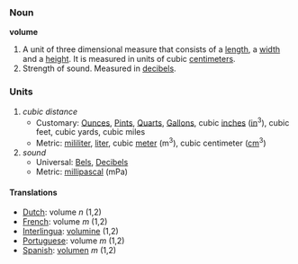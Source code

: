 === Noun ===

'''volume'''

#A unit of three dimensional measure that consists of a [[length]], a [[width]] and a [[height]].  It is measured in units of cubic [[centimeter]]s.
#Strength of sound.  Measured in [[decibel]]s.

=== Units ===
#''cubic distance''
#*Customary: [[Ounce]]s, [[Pint]]s, [[Quart]]s, [[Gallon]]s, cubic [[inch]]es ([[in]]<sup>3</sup>), cubic feet, cubic yards, cubic miles
#*Metric: [[mililiter]], [[liter]], cubic [[meter]] (m<sup>3</sup>), cubic centimeter ([[cm]]<sup>3</sup>)
#''sound''
#*Universal: [[Bel]]s, [[Decibel]]s
#*Metric: [[millipascal]] (mPa)

==== Translations ====
*[[Dutch]]: volume ''n'' (1,2)
*[[French]]: volume ''m'' (1,2)
*[[Interlingua]]: [[volumine]] (1,2)
*[[Portuguese]]: volume ''m'' (1,2)
*[[Spanish]]: [[volumen]] ''m'' (1,2)
